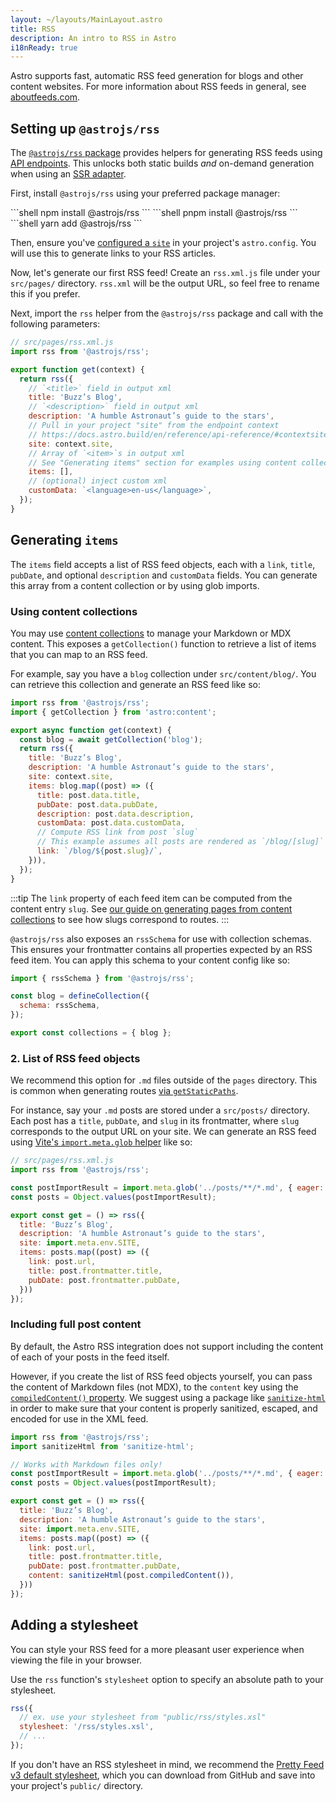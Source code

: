 ```yaml
---
layout: ~/layouts/MainLayout.astro
title: RSS
description: An intro to RSS in Astro
i18nReady: true
---
```



Astro supports fast, automatic RSS feed generation for blogs and other content websites. For more information about RSS feeds in general, see [aboutfeeds.com](https://aboutfeeds.com/).

## Setting up `@astrojs/rss`

The [`@astrojs/rss` package](https://github.com/withastro/astro/tree/main/packages/astro-rss) provides helpers for generating RSS feeds using [API endpoints](/en/core-concepts/endpoints/#static-file-endpoints). This unlocks both static builds _and_ on-demand generation when using an [SSR adapter](/en/guides/server-side-rendering/#adding-an-adapter).

First, install `@astrojs/rss` using your preferred package manager:

<PackageManagerTabs>
  <Fragment slot="npm">
  ```shell
  npm install @astrojs/rss
  ```
  </Fragment>
  <Fragment slot="pnpm">
  ```shell
  pnpm install @astrojs/rss
  ```
  </Fragment>
  <Fragment slot="yarn">
  ```shell
  yarn add @astrojs/rss
  ```
  </Fragment>
</PackageManagerTabs>

Then, ensure you've [configured a `site`](/en/reference/configuration-reference/#site) in your project's `astro.config`. You will use this to generate links to your RSS articles.

Now, let's generate our first RSS feed! Create an `rss.xml.js` file under your `src/pages/` directory. `rss.xml` will be the output URL, so feel free to rename this if you prefer.

Next, import the `rss` helper from the `@astrojs/rss` package and call with the following parameters:

```js
// src/pages/rss.xml.js
import rss from '@astrojs/rss';

export function get(context) {
  return rss({
    // `<title>` field in output xml
    title: 'Buzz’s Blog',
    // `<description>` field in output xml
    description: 'A humble Astronaut’s guide to the stars',
    // Pull in your project "site" from the endpoint context
    // https://docs.astro.build/en/reference/api-reference/#contextsite
    site: context.site,
    // Array of `<item>`s in output xml
    // See "Generating items" section for examples using content collections and glob imports
    items: [],
    // (optional) inject custom xml
    customData: `<language>en-us</language>`,
  });
}
```

## Generating `items`

The `items` field accepts a list of RSS feed objects, each with a `link`, `title`, `pubDate`, and optional `description` and `customData` fields. You can generate this array from a content collection or by using glob imports.

### Using content collections

You may use [content collections](/en/guides/content-collections/) to manage your Markdown or MDX content. This exposes a `getCollection()` function to retrieve a list of items that you can map to an RSS feed.

For example, say you have a `blog` collection under `src/content/blog/`. You can retrieve this collection and generate an RSS feed like so:

```js title="src/pages/rss.xml.js" "items:" "const blog = await getCollection('blog');"
import rss from '@astrojs/rss';
import { getCollection } from 'astro:content';

export async function get(context) {
  const blog = await getCollection('blog');
  return rss({
    title: 'Buzz’s Blog',
    description: 'A humble Astronaut’s guide to the stars',
    site: context.site,
    items: blog.map((post) => ({
      title: post.data.title,
      pubDate: post.data.pubDate,
      description: post.data.description,
      customData: post.data.customData,
      // Compute RSS link from post `slug`
      // This example assumes all posts are rendered as `/blog/[slug]` routes
      link: `/blog/${post.slug}/`,
    })),
  });
}
```

:::tip
The `link` property of each feed item can be computed from the content entry `slug`. See [our guide on generating pages from content collections](https://docs.astro.build/en/guides/content-collections/#generating-pages-from-content-collections) to see how slugs correspond to routes.
:::

`@astrojs/rss` also exposes an `rssSchema` for use with collection schemas. This ensures your frontmatter contains all properties expected by an RSS feed item. You can apply this schema to your content config like so:

```js title="src/content/config.ts" "rssSchema"
import { rssSchema } from '@astrojs/rss';

const blog = defineCollection({
  schema: rssSchema,
});

export const collections = { blog };
```

### 2. List of RSS feed objects

We recommend this option for `.md` files outside of the `pages` directory. This is common when generating routes [via `getStaticPaths`](/en/reference/api-reference/#getstaticpaths).

For instance, say your `.md` posts are stored under a `src/posts/` directory. Each post has a `title`, `pubDate`, and `slug` in its frontmatter, where `slug` corresponds to the output URL on your site. We can generate an RSS feed using [Vite's `import.meta.glob` helper](https://vitejs.dev/guide/features.html#glob-import) like so:

```js
// src/pages/rss.xml.js
import rss from '@astrojs/rss';

const postImportResult = import.meta.glob('../posts/**/*.md', { eager: true });
const posts = Object.values(postImportResult);

export const get = () => rss({
  title: 'Buzz’s Blog',
  description: 'A humble Astronaut’s guide to the stars',
  site: import.meta.env.SITE,
  items: posts.map((post) => ({
    link: post.url,
    title: post.frontmatter.title,
    pubDate: post.frontmatter.pubDate,
  }))
});
```

### Including full post content

<Since v="1.6.14" />

By default, the Astro RSS integration does not support including the content of each of your posts in the feed itself. 

However, if you create the list of RSS feed objects yourself, you can pass the content of Markdown files (not MDX), to the `content` key using the [`compiledContent()` property](/en/guides/markdown-content/#exported-properties). We suggest using a package like [`sanitize-html`](https://www.npmjs.com/package/sanitize-html) in order to make sure that your content is properly sanitized, escaped, and encoded for use in the XML feed.

```js ins={2, 16} title={src/pages/rss.xml.js}
import rss from '@astrojs/rss';
import sanitizeHtml from 'sanitize-html';

// Works with Markdown files only!
const postImportResult = import.meta.glob('../posts/**/*.md', { eager: true }); 
const posts = Object.values(postImportResult);

export const get = () => rss({
  title: 'Buzz’s Blog',
  description: 'A humble Astronaut’s guide to the stars',
  site: import.meta.env.SITE,
  items: posts.map((post) => ({
    link: post.url,
    title: post.frontmatter.title,
    pubDate: post.frontmatter.pubDate,
    content: sanitizeHtml(post.compiledContent()),
  }))
});
```

## Adding a stylesheet

You can style your RSS feed for a more pleasant user experience when viewing the file in your browser.

Use the `rss` function's `stylesheet` option to specify an absolute path to your stylesheet.

```js
rss({
  // ex. use your stylesheet from "public/rss/styles.xsl"
  stylesheet: '/rss/styles.xsl',
  // ...
});
```

If you don't have an RSS stylesheet in mind, we recommend the [Pretty Feed v3 default stylesheet](https://github.com/genmon/aboutfeeds/blob/main/tools/pretty-feed-v3.xsl), which you can download from GitHub and save into your project's `public/` directory.
